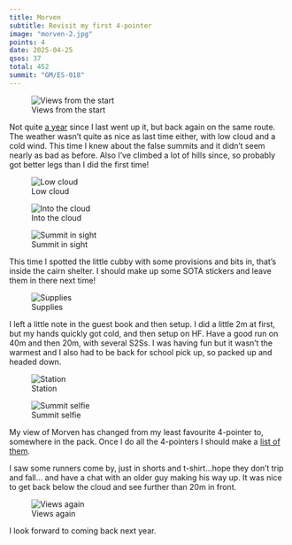 ```yaml
---
title: Morven
subtitle: Revisit my first 4-pointer
image: "morven-2.jpg"
points: 4
date: 2025-04-25
qsos: 37
total: 452
summit: "GM/ES-018"
---
```


![Views from the start](morven-8.jpg)

Not quite [a year](https://gm5alx.uk/sota/2024/gm-es-018/) since I last went up it, but back again on the same route. The weather wasn't quite as nice as last time either, with low cloud and a cold wind. This time I knew about the false summits and it didn't seem nearly as bad as before. Also I've climbed a lot of hills since, so probably got better legs than I did the first time!

![Low cloud](morven-6.jpg)

![Into the cloud](morven-5.jpg)

![Summit in sight](morven-3.jpg)

This time I spotted the little cubby with some provisions and bits in, that's inside the cairn shelter. I should make up some SOTA stickers and leave them in there next time!

![Supplies](morven-2.jpg)

I left a little note in the guest book and then setup. I did a little 2m at first, but my hands quickly got cold, and then setup on HF. Have a good run on 40m and then 20m, with several S2Ss. I was having fun but it wasn't the warmest and I also had to be back for school pick up, so packed up and headed down.

![Station](morven-1.jpg)

![Summit selfie](morven-4.jpg)

My view of Morven has changed from my least favourite 4-pointer to, somewhere in the pack. Once I do all the 4-pointers I should make a [list of them](https://reflector.sota.org.uk/t/geallaig-a-hill-for-all-seasons/37470?u=gm5alx).

I saw some runners come by, just in shorts and t-shirt...hope they don't trip and fall... and have a chat with an older guy making his way up. It was nice to get back below the cloud and see further than 20m in front.

![Views again](morven-7.jpg)

I look forward to coming back next year.
